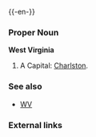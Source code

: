 {{wikipedia}}
{{-en-}}

===Proper Noun===
'''West Virginia'''
#A {{USstate}}  Capital: [[Charlston]].
===See also===
*[[WV]]
===External links===
{{pedialite}}